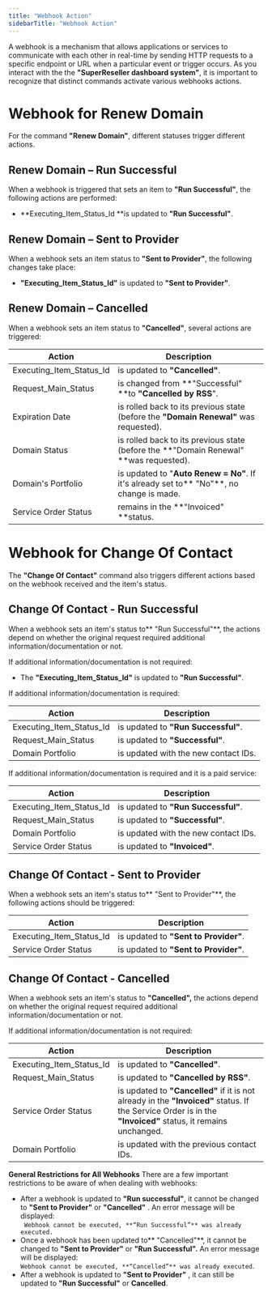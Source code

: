 ```yaml
---
title: "Webhook Action"
sidebarTitle: "Webhook Action"
---
```


A webhook is a mechanism that allows applications or services to communicate with each other in real-time by sending HTTP requests to a specific endpoint or URL when a particular event or trigger occurs. As you interact with the the **"SuperReseller dashboard system"**, it is important to recognize that distinct commands activate various webhooks actions.
# Webhook for Renew Domain

For the command **"Renew Domain"**, different statuses trigger different actions. 

## Renew Domain – Run Successful

When a webhook is triggered that sets an item to **"Run Successful"**, the following actions are performed:

- **Executing_Item_Status_Id **is updated to **"Run Successful"**.

## Renew Domain – Sent to Provider

When a webhook sets an item status to **"Sent to Provider"**, the following changes take place:

- **"Executing_Item_Status_Id"** is updated to **"Sent to Provider"**.

## Renew Domain – Cancelled

When a webhook sets an item status to **"Cancelled"**, several actions are triggered:

| Action                   | Description                                                                              |
| ------------------------ | ---------------------------------------------------------------------------------------- |
| Executing_Item_Status_Id | is updated to **"Cancelled"**.                                                           |
| Request_Main_Status      | is changed from **"Successful" **to **"Cancelled by RSS**".                              |
| Expiration Date          | is rolled back to its previous state (before the **"Domain Renewal"** was requested).    |
| Domain Status            | is rolled back to its previous state (before the **"Domain Renewal" **was requested).    |
| Domain's Portfolio       | is updated to "**Auto Renew = No"**. If it's already set to** "No"**, no change is made. |
| Service Order Status     | remains in the **"Invoiced" **status.                                                    |

# Webhook for Change Of Contact

The **"Change Of Contact"** command also triggers different actions based on the webhook received and the item's status.

## Change Of Contact - Run Successful

When a webhook sets an item's status to** "Run Successful"**, the actions depend on whether the original request required additional information/documentation or not.

If additional information/documentation is not required:

- The **"Executing_Item_Status_Id"** is updated to **"Run Successful"**.

If additional information/documentation is required:

| Action                   | Description                          |
| ------------------------ | ------------------------------------ |
| Executing_Item_Status_Id | is updated to **"Run Successful"**.  |
| Request_Main_Status      | is updated to **"Successful"**.      |
| Domain Portfolio         | is updated with the new contact IDs. |

If additional information/documentation is required and it is a paid service:

| Action                   | Description                          |
| ------------------------ | ------------------------------------ |
| Executing_Item_Status_Id | is updated to **"Run Successful"**.  |
| Request_Main_Status      | is updated to **"Successful"**.      |
| Domain Portfolio         | is updated with the new contact IDs. |
| Service Order Status     | is updated to **"Invoiced"**.        |

## Change Of Contact - Sent to Provider

When a webhook sets an item's status to** "Sent to Provider"**, the following actions should be triggered:

| Action                   | Description                           |
| ------------------------ | ------------------------------------- |
| Executing_Item_Status_Id | is updated to **"Sent to Provider"**. |
| Service Order Status     | is updated to **"Sent to Provider"**. |

## Change Of Contact - Cancelled

When a webhook sets an item's status to **"Cancelled",** the actions depend on whether the original request required additional information/documentation or not.

If additional information/documentation is not required:

| Action                   | Description                                                                                                                                                  |
| ------------------------ | ------------------------------------------------------------------------------------------------------------------------------------------------------------ |
| Executing_Item_Status_Id | is updated to **"Cancelled"**.                                                                                                                               |
| Request_Main_Status      | is updated to **"Cancelled by RSS"**.                                                                                                                        |
| Service Order Status     | is updated to **"Cancelled"** if it is not already in the **"Invoiced"** status. If the Service Order is in the **"Invoiced"** status, it remains unchanged. |
| Domain Portfolio         | is updated with the previous contact IDs.                                                                                                                    |

<Note>**General Restrictions for All Webhooks**
There are a few important restrictions to be aware of when dealing with webhooks:
- After a webhook is updated to **"Run successful"**, it cannot be changed to **"Sent to Provider"** or **"Cancelled"** . An error message will be displayed:  
  ` Webhook cannot be executed, **“Run Successful”** was already executed.`
- Once a webhook has been updated to** "Cancelled"**, it cannot be changed to **"Sent to Provider"** or **"Run Successful".** An error message will be displayed:  
  `Webhook cannot be executed, **“Cancelled”** was already executed`.
- After a webhook is updated to **"Sent to Provider"** , it can still be updated to  **"Run Successful"** or **Cancelled**.</Note>